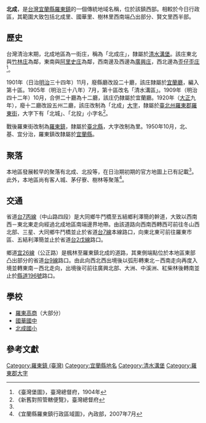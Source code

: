 {{noteTA
|1 = zh-cn:庄; zh-hk:庄; zh-tw:庄;
}}
'''北成'''，是[[台灣|台灣]][[宜蘭縣|宜蘭縣]][[羅東鎮_(臺灣)|羅東鎮]]的一個傳統地域名稱，位於該鎮西部。相較於今日行政區，其範圍大致包括北成里、國華里、樹林里西南端凸出部分、賢文里西半部。

==歷史==
台灣清治末期，北成地區為一街庄，稱為「北成庄」，隸屬於[[清水溝堡|清水溝堡]]。該庄東北與[[竹林_(宜蘭縣)|竹林庄]]為鄰，東南與[[阿里史_(羅東鎮)|阿里史庄]]為鄰，西南邊及西邊為[[廣興庄|廣興庄]]，西北邊為[[歪仔歪庄|歪仔歪庄]]<ref name="臺灣堡圖">《臺灣堡圖》，臺灣總督府，1904年</ref>。

1901年（日治[[明治|明治]]三十四年）11月，廢縣廳改設二十廳，該庄隸屬於[[宜蘭廳|宜蘭廳]]，編入第十區。1905年（明治三十八年）7月，第十區改名「清水溝區」。1909年（明治四十二年）10月，合併二十廳為十二廳，該庄仍隸屬於宜蘭廳。1920年（[[大正|大正]]九年），廢十二廳改設五州二廳，該庄改制為「北成」[[大字|大字]]，隸屬於[[臺北州|臺北州]][[羅東郡|羅東郡]][[羅東街|羅東街]]，大字下有「北城」、「北投」小字名<ref>《新舊對照管轄便覽》，臺灣總督府</ref>。

戰後羅東街改制為[[羅東鎮_(臺灣)|羅東鎮]]，隸屬於[[臺北縣|臺北縣]]，大字改制為里。1950年10月，北、基、宜分治，羅東鎮改隸屬於[[宜蘭縣|宜蘭縣]]。

==聚落==
本地區發展較早的聚落有北成、北投等，在日治期初期的官方地圖上已有記載<ref name="臺灣堡圖"/>。此外，本地區尚有客人城、茅仔寮、樹林等聚落<ref>《宜蘭縣羅東鎮行政區域圖》，內政部，2007年7月</ref>。

==交通==
省道[[台7丙線|台7丙線]]（中山路四段）是大同鄉牛鬥橋至五結鄉利澤簡的幹道，大致以西南西－東北東走向經過北成地區南端邊界地帶。由該道路向西南西轉西可前往冬山西北部、三星、大同鄉牛鬥橋並止於省道[[台7線|台7線]]本線路口，向東北東可前往羅東市區、五結利澤簡並止於省道[[台2戊線|台2戊線]]路口。

鄉道[[宜26線|宜26線]]（公正路）是楓林至羅東鎮北成的道路，其東側端點位於本地區東部凸出部分的省道[[台9線|台9線]]路口。由此向西北西出境後以弧形轉東北－西南走向再度入境並轉東南－西北走向，出境後可前往廣興北部、大洲、中溪洲、紅柴林後轉南並止於[[縣道196號|縣道196號]]路口。

==學校==
*[[羅東高商|羅東高商]]（大部分）
*[[國華國中|國華國中]]
*[[北成國小|北成國小]]

==參考文獻==
{{reflist}}

{{羅東郡}}

[[Category:羅東鎮_(臺灣)|Category:羅東鎮 (臺灣)]]
[[Category:宜蘭縣地名|Category:宜蘭縣地名]]
[[Category:清水溝堡|Category:清水溝堡]]
[[Category:羅東郡大字|Category:羅東郡大字]]